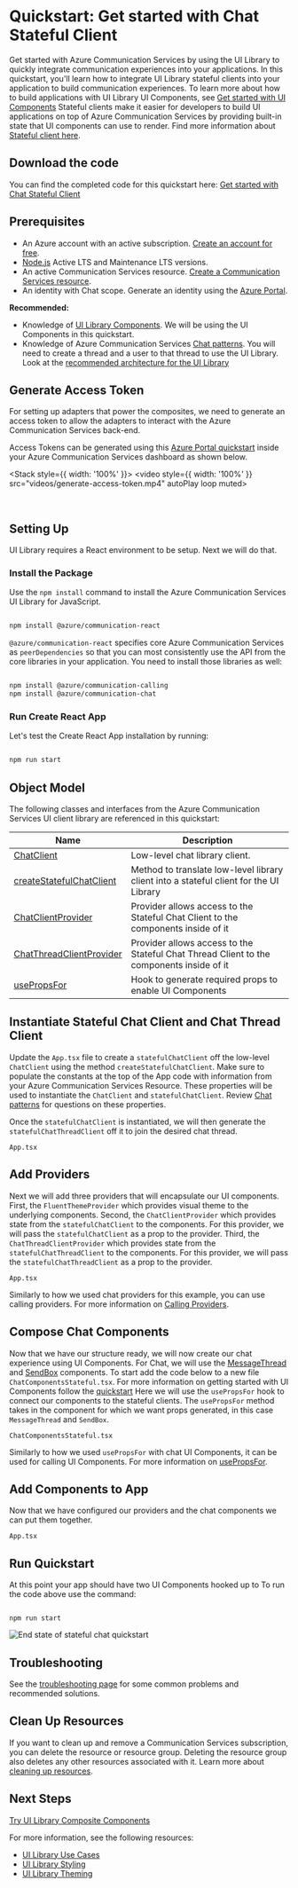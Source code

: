 
<Meta title="Stateful Client/Get Started (Chat)" />

# Quickstart: Get started with Chat Stateful Client

Get started with Azure Communication Services by using the UI Library to quickly integrate communication experiences into your applications.
In this quickstart, you'll learn how to integrate UI Library stateful clients into your application to build communication experiences.
To learn more about how to build applications with UI Library UI Components, see [Get started with UI Components](./?path=/docs/components-get-started--docs)
Stateful clients make it easier for developers to build UI applications on top of Azure Communication Services by providing built-in state that UI components can use to render.
Find more information about [Stateful client here](./?path=/docs/stateful-client-overview--docs).

## Download the code

You can find the completed code for this quickstart here: [Get started with Chat Stateful Client](https://github.com/Azure-Samples/communication-services-javascript-quickstarts/tree/main/ui-library-starting-with-chat-stateful)

## Prerequisites

- An Azure account with an active subscription. [Create an account for free](https://azure.microsoft.com/free/?WT.mc_id=A261C142F).
- [Node.js](https://nodejs.org/) Active LTS and Maintenance LTS versions.
- An active Communication Services resource. [Create a Communication Services resource](https://docs.microsoft.com/azure/communication-services/quickstarts/create-communication-resource?tabs=windows&pivots=platform-azp).
- An identity with Chat scope. Generate an identity using the [Azure Portal](https://docs.microsoft.com/azure/communication-services/quickstarts/identity/quick-create-identity).

**Recommended:**

- Knowledge of [UI Library Components](./?path=/docs/components-get-started--docs). We will be using the UI Components in this quickstart.
- Knowledge of Azure Communication Services [Chat patterns](https://docs.microsoft.com/azure/communication-services/concepts/chat/concepts).
  You will need to create a thread and a user to that thread to use the UI Library. Look at the [recommended architecture for the UI Library](./?path=/docs/use-cases--docs)

## Generate Access Token

For setting up adapters that power the composites, we need to generate an access token to allow the adapters to interact with the Azure Communication Services back-end.

Access Tokens can be generated using this [Azure Portal quickstart](https://docs.microsoft.com/en-us/azure/communication-services/quickstarts/identity/quick-create-identity) inside your Azure Communication Services dashboard as shown below.

<Stack style={{ width: '100%' }}>
  <video style={{ width: '100%' }} src="videos/generate-access-token.mp4" autoPlay loop muted></video>
</Stack>

<br />

## Setting Up

UI Library requires a React environment to be setup. Next we will do that.

### Install the Package

Use the `npm install` command to install the Azure Communication Services UI Library for JavaScript.

```bash

npm install @azure/communication-react

```

`@azure/communication-react` specifies core Azure Communication Services as `peerDependencies` so that
you can most consistently use the API from the core libraries in your application. You need to install those libraries as well:

```bash

npm install @azure/communication-calling
npm install @azure/communication-chat

```

### Run Create React App

Let's test the Create React App installation by running:

```bash

npm run start

```

## Object Model

The following classes and interfaces from the Azure Communication Services UI client library are referenced in this quickstart:

| Name                                                                                                                       | Description                                                                              |
| -------------------------------------------------------------------------------------------------------------------------- | ---------------------------------------------------------------------------------------- |
| [ChatClient](https://learn.microsoft.com/en-us/javascript/api/@azure/communication-chat/chatclient?view=azure-node-latest) | Low-level chat library client.                                                           |
| [createStatefulChatClient](.?path=/docs/stateful-client-overview--docs#chat-statefulclient)                                | Method to translate low-level library client into a stateful client for the UI Library   |
| [ChatClientProvider](./?path=/docs/stateful-client-react-hooks-setting-up--docs#chat)                                      | Provider allows access to the Stateful Chat Client to the components inside of it        |
| [ChatThreadClientProvider](./?path=/docs/stateful-client-react-hooks-setting-up--docs#chat)                                | Provider allows access to the Stateful Chat Thread Client to the components inside of it |
| [usePropsFor](.?path=/docs/stateful-client-react-hooks-usepropsfor--docs#usepropsfor-chat-app-example)                     | Hook to generate required props to enable UI Components                                  |

## Instantiate Stateful Chat Client and Chat Thread Client

Update the `App.tsx` file to create a `statefulChatClient` off the low-level `ChatClient` using the method `createStatefulChatClient`.
Make sure to populate the constants at the top of the App code with information from your Azure Communication Services Resource.
These properties will be used to instantiate the `ChatClient` and `statefulChatClient`. Review [Chat patterns](https://docs.microsoft.com/azure/communication-services/concepts/chat/concepts) for questions on these properties.

Once the `statefulChatClient` is instantiated, we will then generate the `statefulChatThreadClient` off it to join the desired chat thread.

`App.tsx`

<Source code={ChatAppStateful} />

## Add Providers

Next we will add three providers that will encapsulate our UI components.
First, the `FluentThemeProvider` which provides visual theme to the underlying components.
Second, the `ChatClientProvider` which provides state from the `statefulChatClient` to the components. For this provider, we will pass the `statefulChatClient` as a prop to the provider.
Third, the `ChatThreadClientProvider` which provides state from the `statefulChatThreadClient` to the components. For this provider, we will pass the `statefulChatThreadClient` as a prop to the provider.

`App.tsx`

<Source code={ChatAppStatefulProviders} />

Similarly to how we used chat providers for this example, you can use calling providers.
For more information on [Calling Providers](./?path=/docs/stateful-client-react-hooks-setting-up--docs#calling).

## Compose Chat Components

Now that we have our structure ready, we will now create our chat experience using UI Components.
For Chat, we will use the [MessageThread](./?path=/docs/components-message-thread--docs) and [SendBox](./?path=/docs/components-sendbox-send-box--docs) components.
To start add the code below to a new file `ChatComponentsStateful.tsx`.
For more information on getting started with UI Components follow the [quickstart](./?path=/docs/components-get-started--docs)
Here we will use the `usePropsFor` hook to connect our components to the stateful clients.
The `usePropsFor` method takes in the component for which we want props generated, in this case `MessageThread` and `SendBox`.

`ChatComponentsStateful.tsx`

<Source code={ChatComponentsStateful} />

Similarly to how we used `usePropsFor` with chat UI Components, it can be used for calling UI Components.
For more information on [usePropsFor](./?path=/docs/stateful-client-react-hooks-usepropsfor--docs#usepropsfor-chat-app-example).

## Add Components to App

Now that we have configured our providers and the chat components we can put them together.

`App.tsx`

<Source code={ChatAppStatefulComplete} />

## Run Quickstart

At this point your app should have two UI Components hooked up to
To run the code above use the command:

```console

npm run start

```

![End state of stateful chat quickstart](images/ChatEndState.png)

## Troubleshooting

See the [troubleshooting page](./?path=/docs/concepts-troubleshooting--docs) for some common problems and recommended solutions.

## Clean Up Resources

If you want to clean up and remove a Communication Services subscription, you can delete the resource or resource group.
Deleting the resource group also deletes any other resources associated with it.
Learn more about [cleaning up resources](https://docs.microsoft.com/azure/communication-services/quickstarts/create-communication-resource?tabs=windows&pivots=platform-azp#clean-up-resources).

## Next Steps

[Try UI Library Composite Components](./?path=/docs/components-get-started--docs)

For more information, see the following resources:

- [UI Library Use Cases](./?path=/docs/use-cases--docs)
- [UI Library Styling](./?path=/docs/concepts-styling--docs)
- [UI Library Theming](./?path=/docs/concepts-theming--docs)
